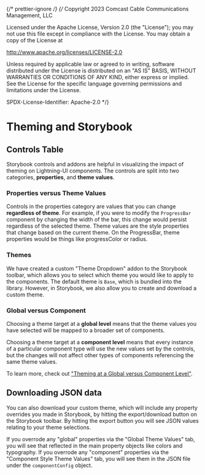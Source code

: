 ﻿{/* prettier-ignore */}
{/*
Copyright 2023 Comcast Cable Communications Management, LLC

Licensed under the Apache License, Version 2.0 (the "License");
you may not use this file except in compliance with the License.
You may obtain a copy of the License at

http://www.apache.org/licenses/LICENSE-2.0

Unless required by applicable law or agreed to in writing, software
distributed under the License is distributed on an "AS IS" BASIS,
WITHOUT WARRANTIES OR CONDITIONS OF ANY KIND, either express or implied.
See the License for the specific language governing permissions and
limitations under the License.

SPDX-License-Identifier: Apache-2.0
\*/}


<Meta title="Docs / Theming/ Use in Storybook" />

# Theming and Storybook

## Controls Table

Storybook controls and addons are helpful in visualizing the impact of theming on Lightning-UI components. The controls are split into two categories, **properties**, and **theme values**.

### Properties versus Theme Values

Controls in the properties category are values that you can change **regardless of theme**. For example, if you were to modify the `ProgressBar` component by changing the width of the bar, this change would persist regardless of the selected theme. Theme values are the style properties that change based on the current theme. On the ProgressBar, theme properties would be things like progressColor or radius.

### Themes

We have created a custom "Theme Dropdown" addon to the Storybook toolbar, which allows you to select which theme you would like to apply to the components. The default theme is `Base`, which is bundled into the library. However, in Storybook, we also allow you to create and download a custom theme.

### Global versus Component

Choosing a theme target at a **global level** means that the theme values you have selected will be mapped to a broader set of components.

Choosing a theme target at a **component level** means that every instance of a particular component type will use the new values set by the controls, but the changes will not affect other types of components referencing the same theme values.

To learn more, check out ["Theming at a Global versus Component Level"](?path=/docs/docs-theming-overview--docs#theming-at-a-global-versus-component-level).

## Downloading JSON data

You can also download your custom theme, which will include any property overrides you made in Storybook, by hitting the export/download button on the Storybook toolbar. By hitting the export button you will see JSON values relating to your theme selections.

If you overrode any "global" properties via the "Global Theme Values" tab, you will see that reflected in the main property objects like colors and typography. If you overrode any "component" properties via the "Component Style Theme Values" tab, you will see them in the JSON file under the `componentConfig` object.

